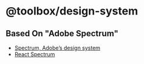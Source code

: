 
<Meta title="README" />

# @toolbox/design-system

## Based On "Adobe Spectrum"

- [Spectrum, Adobe’s design system](https://spectrum.adobe.com/)
- [React Spectrum](https://react-spectrum.adobe.com/react-spectrum/index.html)
